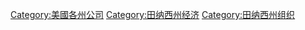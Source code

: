 [[Category:美國各州公司|Category:美國各州公司]]
[[Category:田纳西州经济|Category:田纳西州经济]]
[[Category:田纳西州组织|Category:田纳西州组织]]